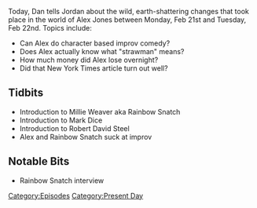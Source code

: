 {{DEFAULTSORT:
    #_EPISODE_0015:February 20-21, 2017
}}{{Episode
    | title             = February 20-21, 2017
    | caption           = Listen to this episode on [https://knowledgefight.libsyn.com/knowledge-fight-feb-20-21-2017 Libsyn] [https://open.spotify.com/episode/2Dp2hokhvJEZsTn5Nbpb9W Spotify], Read the [[Transcript/15: February 20-21, 2017|Unofficial Transcript]]
    | episodeNumber     = 15
    | length            = 02:10:02
    | airDate           = February 22, 2017
    | coverageStartDate = February 20, 2017
    | coverageEndDate   = February 21, 2017
    | episodeType       = [[:Category:Present Day|Present Day]]
    | appearance        = [[Millie Weaver]], [[Rainbow Snatch]], [[Mark Dice]], [[Robert David Steele]]
    | previousEpisode   = [[14: February 17, 2017]]
    | nextEpisode       = [[16: February 24, 2017]]
}}

{{Stub}}

Today, Dan tells Jordan about the wild, earth-shattering changes that took place in the world of Alex Jones between Monday, Feb 21st and Tuesday, Feb 22nd.  Topics include:

*Can Alex do character based improv comedy?
*Does Alex actually know what "strawman" means?
*How much money did Alex lose overnight?
*Did that New York Times article turn out well?

==Tidbits==

*Introduction to Millie Weaver aka Rainbow Snatch
*Introduction to Mark Dice
*Introduction to Robert David Steel
*Alex and Rainbow Snatch suck at improv

==Notable Bits==

*Rainbow Snatch interview

[[Category:Episodes]]
[[Category:Present Day]]
